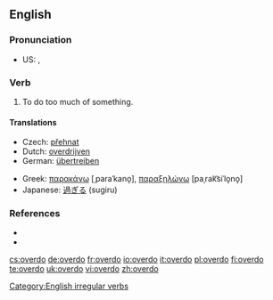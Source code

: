 ==English==

===Pronunciation===
* US: {{IPA|/'ovəɻdu/}}, {{SAMPA|/'ov@r\`du/}}

===Verb===
{{en-verb|overdoes|overdoing|overdid|overdone}}

# To do too much of something.

====Translations====
{{trans-top|to do too much of something}}
* Czech: [[přehnat]]
* Dutch: [[overdrijven]]
* German: [[übertreiben]]
{{trans-mid}}
* Greek: [[παρακάνω]] [ˌparaˈkano̞], [[παραξηλώνω]] [paˌrak͡siˈlo̞no̞]
* Japanese: [[過ぎる]] (sugiru)
{{trans-bottom}}

===References===
* {{R:Century 1911}}
* {{R:Webster 1913}}

[[Category:English irregular verbs]]

[[cs:overdo]]
[[de:overdo]]
[[fr:overdo]]
[[io:overdo]]
[[it:overdo]]
[[pl:overdo]]
[[fi:overdo]]
[[te:overdo]]
[[uk:overdo]]
[[vi:overdo]]
[[zh:overdo]]